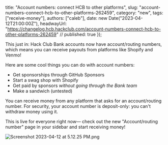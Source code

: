   title: "Account numbers: connect HCB to other platforms",
  slug: "account-numbers-connect-hcb-to-other-platforms-262459",
  category: "new",
  tags: ["receive-money"],
  authors: ["caleb"],
  date: new Date("2023-04-12T21:00:00Z"),
  headwayUrl: "https://changelog.hcb.hackclub.com/account-numbers-connect-hcb-to-other-platforms-262459" // published: true
});

This just in: Hack Club Bank accounts now have account/routing numbers, which means you can receive payouts from platforms like Shopify and Venmo!

Here are some cool things you can do with account numbers:

- Get sponsorships through GitHub Sponsors
- Start a swag shop with Shopify
- Get paid by sponsors _without going through the Bank team_
- Make a sandwich (untested)

You can receive money from any platform that asks for an account/routing number. For security, your account number is deposit-only: you can't withdraw money using it.

This is live for everyone right now— check out the new "Account/routing number" page in your sidebar and start receiving money!

![Screenshot 2023-04-12 at 5.12.25 PM.png](https://cloud.headwayapp.co/changelogs_images/images/big/000/106/406-cb093b94a113eb9625160c8ec470ad0e5a4e32b4.png)
